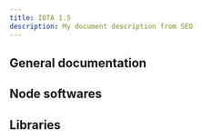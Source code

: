 ```yaml
---
title: IOTA 1.5
description: My document description from SEO
---
```



## General documentation

<div className='row'>
  <Card
    title='Chrysalis'
    link='/chrysalis-docs/welcome'
    description='Mainnet documentation'
    icon='&#xe901;'
  />
</div>

## Node softwares

<div className='row'>
  <Card
    title='Hornet'
    link='/hornet/welcome'
    description='IOTA node written in Go'
    icon='&#xe904;'
  />
  <Card
    title='Bee'
    link='/bee/getting_started'
    description='IOTA node written in Rust'
    icon='&#xe900;'
  />
  <Card
    title='Chronicle'
    link='/chronicle.rs/welcome'
    description='IOTA permanode'
    icon='&#xe90c;'
  />
</div>

## Libraries

<div className='row'>
  <Card
    title='Client'
    link='/iota.rs/welcome'
    description='Interact with the network'
    icon='&#xe907;'
  />
  <Card
    title='Wallet'
    link='/wallet.rs/welcome'
    description='Build IOTA wallets'
    icon='&#xe90a;'
  />
  <Card
    title='Stronghold'
    link='/stronghold.rs/welcome'
    description='Handle secrets securely'
    icon='&#xe909;'
  />
  <Card
    title='Identity'
    link='/identity.rs/introduction'
    description='Identity framework'
    icon='&#xe905;'
  />
  <Card
    title='Streams'
    link='/streams/welcome'
    description='Share data securely'
    icon='&#xe908;'
  />
</div>
